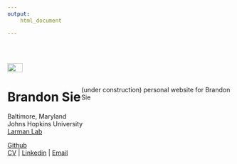 ```yaml
---
output:
    html_document

---
```


<br> 

<!-- 
HTML columns: https://stackoverflow.com/questions/31753897/2-column-section-in-r-markdown 


keep left column visible? https://stackoverflow.com/questions/1312236/how-do-i-create-an-html-table-with-fixed-frozen-left-column-and-scrollable-body 

directory: move non-index pages to subdirectory?

global cds stylesheet?

-->

<style>
.column-left{
  float: left;
  width: 33%;
  text-align: left;
  position: absolute;
}
.column-right{
  float: right;
  width: 67%;
  text-align: left;
}
</style>


<div class="column-left">

![](docs/brandon1.png){width=33%}

# Brandon Sie



<i class="fa fa-fw fa-map-marker" aria-hidden="true"></i> Baltimore, Maryland  
<i class="fa fa-fw fa-briefcase" aria-hidden="true"></i> Johns Hopkins University  
[<i class="fa fa-fw fa-flask" aria-hidden="true"></i> Larman Lab](http://labs.pathology.jhu.edu/larman/)  

[<i class="fa fa-fw fa-github" aria-hidden="true"></i> Github](https://github.com/brandonsie)  
[<i class="fa fa-fw fa-file" aria-hidden="true"></i> CV](docs/20181112_CV_BrandonSie.pdf)
| [<i class="fa fa-fw fa-linkedin" aria-hidden="true"></i> Linkedin](https://www.linkedin.com/in/brandonsie)
| [<i class="fa fa-fw fa-envelope" aria-hidden="true"></i> Email](mailto:brandonsie@gmail.com)  


</div>

<div class="column-right">

<br><br><br>
(under construction) personal website for Brandon Sie

</div>
